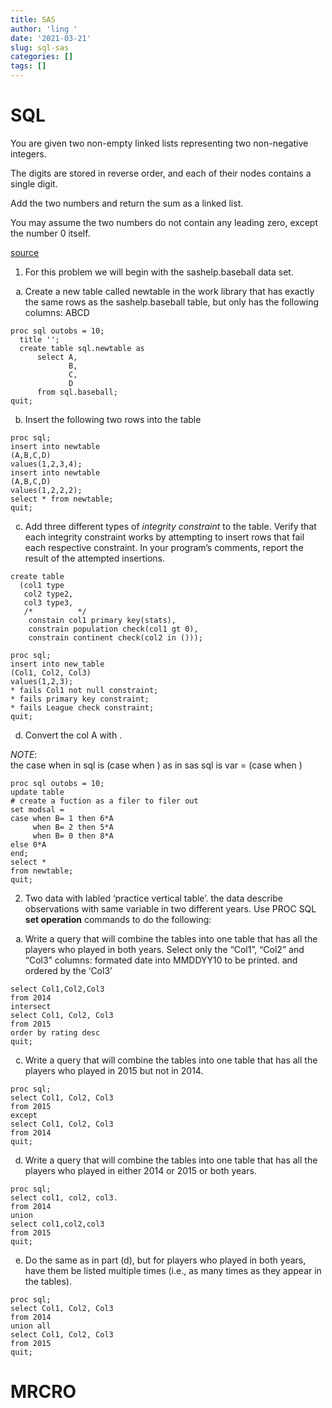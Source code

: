 ---
title: SAS
author: 'ling '
date: '2021-03-21'
slug: sql-sas
categories: []
tags: []
---


# SQL 
You are given two non-empty linked lists representing two non-negative integers. 

The digits are stored in reverse order, and each of their nodes contains a single digit. 

Add the two numbers and return the sum as a linked list.

You may assume the two numbers do not contain any leading zero, except the number 0 itself.

[source](https://people.stat.sc.edu/hitchcock/)

1.  For this problem we will begin with the sashelp.baseball data set.

(a) Create a new table called newtable in the work library  that has exactly the same rows as the sashelp.baseball table,
but only has the following columns: ABCD
```
proc sql outobs = 10;
  title '';
  create table sql.newtable as
      select A,
             B,
             C,
             D
      from sql.baseball;
quit;
```

(b) Insert the following two rows into the table
```
proc sql;
insert into newtable
(A,B,C,D)
values(1,2,3,4);
insert into newtable
(A,B,C,D)
values(1,2,2,2);
select * from newtable;
quit;
```

(c) Add three different types of *integrity constraint* to the table.  Verify that each integrity constraint 
works by attempting to insert rows that fail each respective constraint.  In your program's comments, report the 
result of the attempted insertions.

```
create table 
  (col1 type
   col2 type2,
   col3 type3,
   /*          */
    constain col1 primary key(stats),
    constrain population check(col1 gt 0),
    constrain continent check(col2 in ()));

```

```
proc sql;
insert into new_table
(Col1, Col2, Col3)
values(1,2,3);
* fails Col1 not null constraint;
* fails primary key constraint;
* fails League check constraint;
quit;
```

(d) Convert the col A with .


_NOTE_:  
the case when in sql is (case when ) as 
        in sas sql is var = (case when )
        
```
proc sql outobs = 10;
update table
# create a fuction as a filer to filer out 
set modsal =  
case when B= 1 then 6*A
     when B= 2 then 5*A
     when B= 0 then 8*A 
else 0*A
end; 
select *
from newtable;
quit;
```

2. Two data with labled 'practice vertical table'. the data describe observations with same variable in two different years.
Use PROC SQL __set operation__ commands to do the following:

(a) Write a query that will combine the tables into one table that has all the players who played in both years. Select only the "Col1", "Col2" and "Col3" columns: formated date into MMDDYY10 to be printed.  and ordered by the 'Col3'

```
select Col1,Col2,Col3
from 2014
intersect
select Col1, Col2, Col3
from 2015
order by rating desc
quit;
```

(c) Write a query that will combine the tables into one table that has all the players who played in 2015 but not in 2014.  
```
proc sql;
select Col1, Col2, Col3
from 2015 
except 
select Col1, Col2, Col3
from 2014 
quit;
```

(d) Write a query that will combine the tables into one table that has all the players who played in either 2014 or 2015 or both years.  
```
proc sql;
select col1, col2, col3.
from 2014
union
select col1,col2,col3
from 2015
quit;
```

(e) Do the same as in part (d), but for players who played in both years, have them be listed 
multiple times (i.e., as many times as they appear in the tables).

```
proc sql;
select Col1, Col2, Col3
from 2014
union all
select Col1, Col2, Col3
from 2015
quit;
```
# MRCRO



